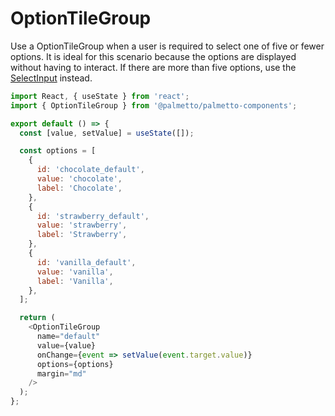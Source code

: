 
<Meta title="Components/OptionTileGroup/Codesandbox" />

# OptionTileGroup

Use a OptionTileGroup when a user is required to select one of five or fewer options. It is ideal for this scenario because the options are displayed without having to interact.
If there are more than five options, use the [SelectInput](?path=/docs/components-selectinput-overview--default-story) instead.

```js codesandbox=palmetto-components
import React, { useState } from 'react';
import { OptionTileGroup } from '@palmetto/palmetto-components';

export default () => {
  const [value, setValue] = useState([]);

  const options = [
    {
      id: 'chocolate_default',
      value: 'chocolate',
      label: 'Chocolate',
    },
    {
      id: 'strawberry_default',
      value: 'strawberry',
      label: 'Strawberry',
    },
    {
      id: 'vanilla_default',
      value: 'vanilla',
      label: 'Vanilla',
    },
  ];

  return (
    <OptionTileGroup
      name="default"
      value={value}
      onChange={event => setValue(event.target.value)}
      options={options}
      margin="md"
    />
  );
};
```
